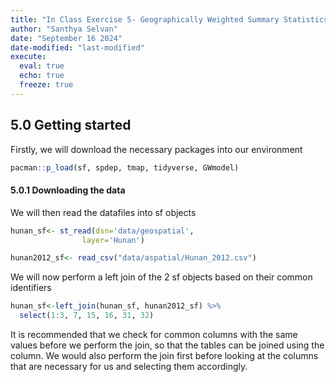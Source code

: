 ```yaml
---
title: "In Class Exercise 5- Geographically Weighted Summary Statistics"
author: "Santhya Selvan"
date: "September 16 2024"
date-modified: "last-modified"
execute: 
  eval: true
  echo: true
  freeze: true
---
```


## 5.0 Getting started

Firstly, we will download the necessary packages into our environment

```r
pacman::p_load(sf, spdep, tmap, tidyverse, GWmodel)
```

#### 5.0.1 Downloading the data

We will then read the datafiles into sf objects

```r
hunan_sf<- st_read(dsn='data/geospatial',
                layer='Hunan')
```

```r
hunan2012_sf<- read_csv("data/aspatial/Hunan_2012.csv")
```

We will now perform a left join of the 2 sf objects based on their common identifiers

```r
hunan_sf<-left_join(hunan_sf, hunan2012_sf) %>% 
  select(1:3, 7, 15, 16, 31, 32)

```

It is recommended that we check for common columns with the same values before we perform the join, so that the tables can be joined using the column. We would also perform the join first before looking at the columns that are necessary for us and selecting them accordingly.
